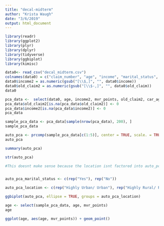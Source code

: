 ```yaml
---
title: "decal-midterm"
author: "Krista Waugh"
date: "3/6/2019"
output: html_document
---
```

```r
library(readr)
library(ggplot2)
library(plyr)
library(dplyr)
library(tidyverse)
library(ggbiplot)
library(kimisc)
```


```r

data0<- read_csv("decal_midterm.csv")
colnames(data0) = c("claim_number", "age", "income", "marital_status", "education", "mvr_points", "car_age", "location", "old_claim", "premium")
data0$income2 = as.numeric(gsub("[\\$,]", "", data0$income))
data0$old_claim2 = as.numeric(gsub("[\\$-,]", "", data0$old_claim))
data0
```

```r
pca_data <-  select(data0, age, income2, mvr_points, old_claim2, car_age, education, location, marital_status)
pca_data$old_claim2[is.na(pca_data$old_claim2)] <- 0
pca_data$income2[is.na(pca_data$income2)] <- 0
pca_data
```
```r
sample_pca_data <- pca_data[sample(nrow(pca_data), 200), ]
sample_pca_data
```


```r
auto_pca <- prcomp(sample_pca_data[c(1:5)], center = TRUE, scale. = TRUE)
auto_pca
```


```r
summary(auto_pca)
```

```r
str(auto_pca)
```

```r
#This doesnt make sense because the location isnt factored into auto_pca ???? 


auto_pca_marital_status <- c(rep("Yes"), rep("No"))

auto_pca_location <- c(rep("Highly Urban/ Urban"), rep("Highly Rural/ Rural"))

ggbiplot(auto_pca, ellipse = TRUE, groups = auto_pca_location)
```




```r

age <- select(sample_pca_data, age, mvr_points)
age

ggplot(age, aes(age, mvr_points)) + geom_point()
```













